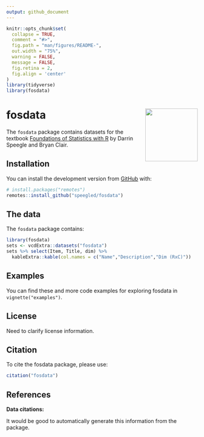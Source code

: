 ```yaml
---
output: github_document
---
```


<!-- README.md is generated from README.Rmd. Please edit that file -->

```r
knitr::opts_chunk$set(
  collapse = TRUE,
  comment = "#>",
  fig.path = "man/figures/README-",
  out.width = "75%",
  warning = FALSE,
  message = FALSE,
  fig.retina = 2,
  fig.align = 'center'
)
library(tidyverse)
library(fosdata)
```

# fosdata <a href='https://github.com/speegled/fosdata'><img src='man/figures/logo.png' align="right" height="138.5" /></a>

<!-- badges: start -->
<!-- badges: end -->

The `fosdata` package contains datasets for the textbook [Foundations of Statistics with R](https://mathstat.slu.edu/~speegle/_book/) by Darrin Speegle and Bryan Clair.

## Installation

<!--You can install the released version of fosdata from [CRAN](https://CRAN.R-project.org) with:
``` r
install.packages("fosdata")
```
-->

You can install the development version from [GitHub](https://github.com/) with:

``` r
# install.packages("remotes")
remotes::install_github("speegled/fosdata")
```

## The data

The `fosdata` package contains:

```r
library(fosdata)
sets <- vcdExtra::datasets("fosdata")
sets %>% select(Item, Title, dim) %>%
  kableExtra::kable(col.names = c("Name","Description","Dim (RxC)"))
```


## Examples

You can find these and more code examples for exploring fosdata in `vignette("examples")`.

## License

Need to clarify license information.

## Citation

To cite the fosdata package, please use:

```r
citation("fosdata")
```


## References

**Data citations:**

It would be good to automatically generate this information from the package.